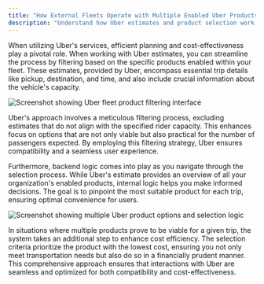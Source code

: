 ```yaml
---
title: "How External Fleets Operate with Multiple Enabled Uber Products"
description: "Understand how Uber estimates and product selection work when multiple fleet products are enabled"
---
```


When utilizing Uber's services, efficient planning and cost-effectiveness play a pivotal role. When working with Uber estimates, you can streamline the process by filtering based on the specific products enabled within your fleet. These estimates, provided by Uber, encompass essential trip details like pickup, destination, and time, and also include crucial information about the vehicle's capacity.

![Screenshot showing Uber fleet product filtering interface](https://spare-74fa64f80617.intercom-attachments-1.com/i/o/969984134/2de51da5389c63d36e27d3b0/-1EjfHjpDDeWx-cux_T-5YkMix3AjL7acQ.png?expires=1753820100&signature=2aee7e2227fba081052debb48f333677957457b30adc4f31c6ed35ec59d9ef52&req=fSYuH8F6nIJbFb4f3HP0gDzLykiYQy3l0haxhJJHfhea%2BJfErMDINmKuuH1c%0A2cU%3D%0A)

Uber's approach involves a meticulous filtering process, excluding estimates that do not align with the specified rider capacity. This enhances focus on options that are not only viable but also practical for the number of passengers expected. By employing this filtering strategy, Uber ensures compatibility and a seamless user experience.

Furthermore, backend logic comes into play as you navigate through the selection process. While Uber's estimate provides an overview of all your organization's enabled products, internal logic helps you make informed decisions. The goal is to pinpoint the most suitable product for each trip, ensuring optimal convenience for users.

![Screenshot showing multiple Uber product options and selection logic](https://spare-74fa64f80617.intercom-attachments-1.com/i/o/969984140/0bad61be6892b26f3ef28d48/lLYLN9bOijNd2u0opOOTjwE4yeoqBlzhAA.png?expires=1753820100&signature=c41c930f06a10901b1f5dc4ac105605e81d1943dccc9cf0ffbe29a065b349671&req=fSYuH8F6nIVfFb4f3HP0gN%2FMA6Rm3ZcBT3BuIC6Y%2BZ4pgqpmEd32QR46Ooi8%0AnKc%3D%0A)

In situations where multiple products prove to be viable for a given trip, the system takes an additional step to enhance cost efficiency. The selection criteria prioritize the product with the lowest cost, ensuring you not only meet transportation needs but also do so in a financially prudent manner. This comprehensive approach ensures that interactions with Uber are seamless and optimized for both compatibility and cost-effectiveness.
